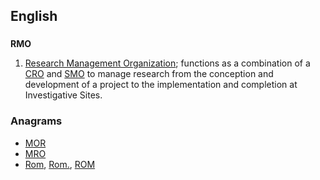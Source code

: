 ==English==
==={{initialism}}===
'''RMO'''
# [[Research Management Organization]]; functions as a combination of a [[CRO]] and [[SMO]] to manage research from the conception and development of a project to the implementation and completion at Investigative Sites.

===Anagrams===
* [[MOR#English|MOR]] 
* [[MRO#English|MRO]]
* [[Rom#English|Rom]], [[Rom.#English|Rom.]], [[ROM#English|ROM]]